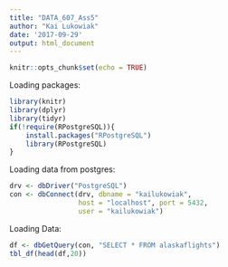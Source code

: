 ```yaml
---
title: "DATA_607_Ass5"
author: "Kai Lukowiak"
date: '2017-09-29'
output: html_document
---
```


```r
knitr::opts_chunk$set(echo = TRUE)
```

Loading packages:

```r
library(knitr)
library(dplyr)
library(tidyr)
if(!require(RPostgreSQL)){
    install.packages("RPostgreSQL")
    library(RPostgreSQL)
}
```

Loading data from postgres:

```r

drv <- dbDriver("PostgreSQL")
con <- dbConnect(drv, dbname = "kailukowiak",
                 host = "localhost", port = 5432,
                 user = "kailukowiak")
```

Loading Data:

```r
df <- dbGetQuery(con, "SELECT * FROM alaskaflights")
tbl_df(head(df,20))
```

